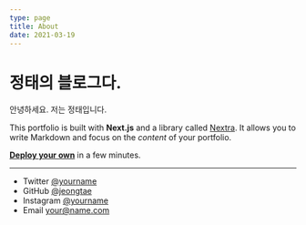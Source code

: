 ```yaml
---
type: page
title: About
date: 2021-03-19
---
```


# 정태의 블로그다.

안녕하세요. 저는 정태입니다.

This portfolio is built with **Next.js** and a library called [Nextra](https://nextra.vercel.app/). It allows you to write Markdown and focus on the _content_ of your portfolio.

[**Deploy your own**](https://vercel.com/new/git/external?repository-url=https://github.com/vercel-solutions/nextjs-portfolio-starter&project-name=portfolio&repository-name=portfolio) in a few minutes.

---

- Twitter [@yourname](https://twitter.com/yourname)
- GitHub [@jeongtae](https://github.com/jeongtae)
- Instagram [@yourname](https://instagram.com/yourname)
- Email your@name.com

